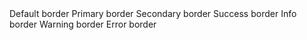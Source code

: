 <SpaceBetween direction='vertical' data-row>
  <Callout color='default'>
    Default border
  </Callout>
  <Callout color='primary'>
    Primary border
  </Callout>
  <Callout color='secondary'>
    Secondary border
  </Callout>
  <Callout color='success'>
    Success border
  </Callout>
  <Callout color='info'>
    Info border
  </Callout>
  <Callout color='warning'>
    Warning border
  </Callout>
  <Callout color='error'>
    Error border
  </Callout>
</SpaceBetween>
